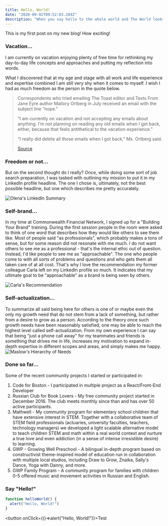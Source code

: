 ```yaml
---
title: Hello, World!
date: "2020-09-02T09:52:03.284Z"
description: "When you say hello to the whole world and The World looks at you to greet you back what would you like to be seen like?"
---
```


This is my first post on my new blog! How exciting!

### Vacation...
I am currently on vacation enjoying plenty of free time for rethinking my day-to-day life concepts and approaches and putting my reflection into words.

What I discovered that at my age and stage with all work and life experience and expertise combined I am still very shy when it comes to myself. I wish I had as much freedom as the person in the quote below.

> Correspondents who tried emailing The Toast editor and Texts From Jane Eyre author Mallory
> Ortberg in July received an email with the subject line “nope.”
>
> “I am currently on vacation and not accepting any emails about anything. I’m not planning
> on reading any old emails when I get back, either, because that feels antithetical to the
> vacation experience.”
>
> “I really did delete all those emails when I got back,” Ms. Ortberg said.
>
> [Source](https://www.nytimes.com/2015/08/28/fashion/the-art-of-the-out-of-office-reply.html?smid=fb-nytimes&smtyp=cur&fbclid=IwAR2ZuvWs-dyyj6XRGRzxqaEZKxe9008fOJ_Nd36tTu8ZoERorHjC0aCYRyU)

### Freedom or not...
But on the second thought do I really? Once, while doing some sort of job search preparation, I was tasked with outlining my mission to put it in my LinkedIn profile headline. The one I chose is, ultimately, not the best possible headline, but one which describes me pretty accurately.

![Olena's LinkedIn Summary](./linkedin-summary.png)

### Self-brand...
In my time at Commonwealth Financial Network, I signed up for a "Building Your Brand" training. During the first session people in the room were asked to think of one word that describes how they would like others to see them like. Most of people said "as professionals", which probably makes a tons of sense, but for some reason did not resonate with me much. I do not want others to see me as a professional - that's the internal ethic out of question. Instead, I'd like people to see me as "approachable". The one who people come to with all sorts of problems and questions and who gets them all taken care of at all cost. That's why I love the recommendation my former colleague Carla left on my LinkedIn profile so much. It indicates that my ultimate goal to be "approachable" as a brand is being seen by others.

![Carla's Recommendation](./recommendation.png)

### Self-actualization...
To summarize all said being here for others is one of or maybe even the only my growth need that do not stem from a lack of something, but rather from a desire to grow as a person. According to the theory once such growth needs have been reasonably satisfied, one may be able to reach the highest level called self-actualization. From my own experience I can say that being "just a phone call away" for my teammates and friends is something that drives me in life, increases my motivation to expand in-depth expertise in different scopes and areas, and simply makes me happy.
![Maslow's Hierarchy of Needs](./needs.png)

### Done so far...
Some of the recent community projects I started or participated in:

1. Code for Boston - I participated in multiple project as a React/Front-End Developer
2. Russian Club for Book Lovers - My free community project started in December 2016. The club meets monthly since than and has over 50 active participants.
3. Mathwell - My community program for elementary school children that have extensive interest in STEM. Together with a collaborative team of STEM field professionals (actuaries, university faculties, teachers, technology managers) we developed a light scalable alternative model to teach children STEM and math within a real world context and nurture a true love and even addiction (in a sense of intense irresistible desire) to learning.
4. GWP - Growing Well Preschool - A bilingual in-depth program based on constructivist theme-inspired model of education run in collaboration with multiple local studios, including Draw to Grow, Znaika, Sally's Dance, Yoga with Danny, and more.
5. GWP Family Program - A community program for families with children 0-5 offered music and movement activities in Russian and English.

### Say "Hello!"
```js
function helloWorld() {
  alert("Hello, World!")
}
```


<button onClick={()=>alert("Hello, World!")}>Test</button>


